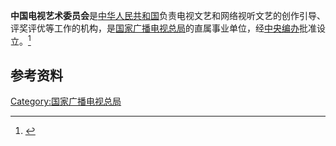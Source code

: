 '''中国电视艺术委员会'''是[[中华人民共和国|中华人民共和国]]负责电视文艺和网络视听文艺的创作引导、评奖评优等工作的机构，是[[国家广播电视总局|国家广播电视总局]]的直属事业单位，经[[中央编办|中央编办]]批准设立。<ref>{{Cite web|title=中国电视艺术委员会2020年公开招聘公告|url=http://www.nrta.gov.cn/art/2020/3/23/art_113_50491.html|accessdate=2020-12-19|work=国家广播电视总局|archive-date=2021-11-06|archive-url=https://web.archive.org/web/20211106073440/http://www.nrta.gov.cn/art/2020/3/23/art_113_50491.html}}</ref>

== 参考资料 ==
{{reflist}}

[[Category:国家广播电视总局|Category:国家广播电视总局]]